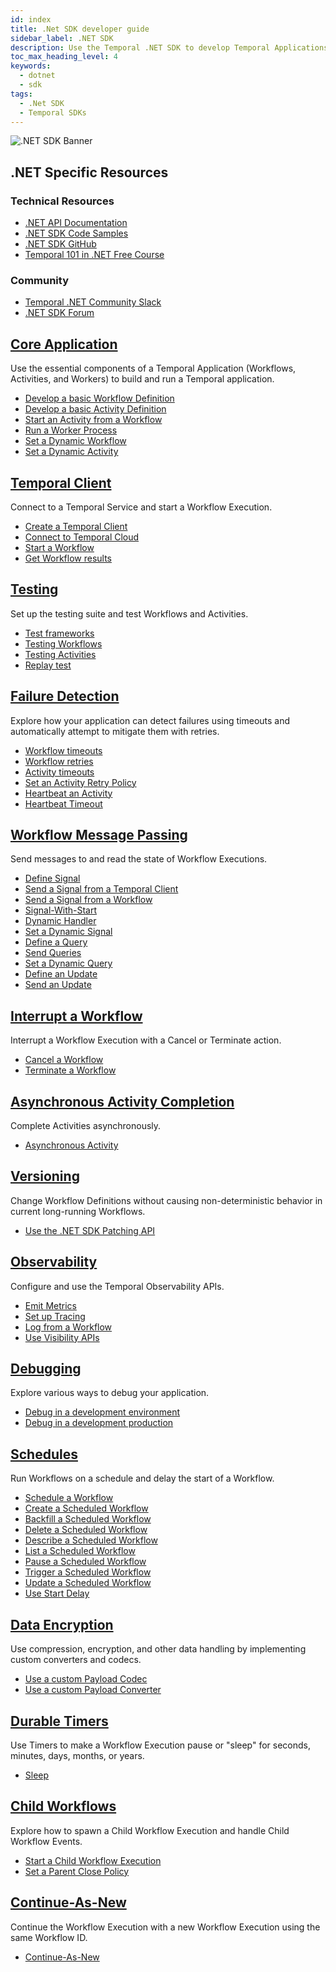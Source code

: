 ```yaml
---
id: index
title: .Net SDK developer guide
sidebar_label: .NET SDK
description: Use the Temporal .NET SDK to develop Temporal Applications, connect to the Temporal Service, test Workflows and Activities, handle failures, send messages, and more.
toc_max_heading_level: 4
keywords:
  - dotnet
  - sdk
tags:
  - .Net SDK
  - Temporal SDKs
---
```


<!-- .NET SDK feature guidance landing page-->

![.NET SDK Banner](/img/assets/banner-dotnet-temporal.png)

<div className="resources-card">
  <h2>.NET Specific Resources</h2>
  <div className="resources-content">
    <div className="resources-section">
      <h3>Technical Resources</h3>
      <ul>
        <li><a href="https://dotnet.temporal.io/api/">.NET API Documentation</a></li>
        <li><a href="https://github.com/temporalio/samples-dotnet">.NET SDK Code Samples</a></li>
        <li><a href="https://github.com/temporalio/sdk-dotnet">.NET SDK GitHub</a></li>
        <li><a href="https://learn.temporal.io/courses/temporal_101/dotnet">Temporal 101 in .NET Free Course</a></li>
      </ul>
    </div>
    <div className="resources-section">
      <h3>Community</h3>
      <ul>
        <li><a href="https://temporalio.slack.com/archives/C012SHMPDDZ">Temporal .NET Community Slack</a></li>
        <li><a href="https://community.temporal.io/tag/dotnet-sdk">.NET SDK Forum</a></li>
      </ul>
    </div>

</div>
</div>

<div className="feature-grid">
  <div className="feature-card">
    <h2><a href="/develop/dotnet/core-application">Core Application</a></h2>
    <p>Use the essential components of a Temporal Application (Workflows, Activities, and Workers) to build and run a Temporal application.</p>
    <ul>
      <li><a href="/develop/dotnet/core-application#develop-workflow">Develop a basic Workflow Definition</a></li>
      <li><a href="/develop/dotnet/core-application#develop-activity">Develop a basic Activity Definition</a></li>
      <li><a href="/develop/dotnet/core-application#activity-execution">Start an Activity from a Workflow</a></li>
      <li><a href="/develop/dotnet/core-application#run-worker-process">Run a Worker Process</a></li>
      <li><a href="/develop/dotnet/core-application#set-a-dynamic-workflow">Set a Dynamic Workflow</a></li>
      <li><a href="/develop/dotnet/core-application#set-a-dynamic-activity">Set a Dynamic Activity</a></li>
    </ul>
  </div>

<div className="feature-card">
    <h2><a href="/develop/dotnet/temporal-client">Temporal Client</a></h2>
    <p>Connect to a Temporal Service and start a Workflow Execution.</p>
    <ul>
      <li><a href="/develop/dotnet/temporal-client#create-a-client">Create a Temporal Client</a></li>
      <li><a href="/develop/dotnet/temporal-client#connect-to-temporal-cloud">Connect to Temporal Cloud</a></li>
      <li><a href="/develop/dotnet/temporal-client#start-workflow">Start a Workflow</a></li>
      <li><a href="/develop/dotnet/temporal-client#get-workflow-results">Get Workflow results</a></li>
    </ul>
  </div>

<div className="feature-card">
    <h2><a href="/develop/dotnet/testing-suite">Testing</a></h2>
    <p>Set up the testing suite and test Workflows and Activities.</p>
    <ul>
      <li><a href="/develop/dotnet/testing-suite#test-frameworks">Test frameworks</a></li>
      <li><a href="/develop/dotnet/testing-suite#testing-workflows">Testing Workflows</a></li>
      <li><a href="/develop/dotnet/testing-suite#test-activities">Testing Activities</a></li>
      <li><a href="/develop/dotnet/testing-suite#replay-test">Replay test</a></li>
    </ul>
  </div>

<div className="feature-card">
    <h2><a href="/develop/dotnet/failure-detection">Failure Detection</a></h2>
    <p>Explore how your application can detect failures using timeouts and automatically attempt to mitigate them with retries.</p>
    <ul>
      <li><a href="/develop/dotnet/failure-detection#workflow-timeouts">Workflow timeouts</a></li>
      <li><a href="/develop/dotnet/failure-detection#workflow-retries">Workflow retries</a></li>
      <li><a href="/develop/dotnet/failure-detection#activity-timeouts">Activity timeouts</a></li>
      <li><a href="/develop/dotnet/failure-detection#activity-retries">Set an Activity Retry Policy</a></li>
      <li><a href="/develop/dotnet/failure-detection#activity-heartbeats">Heartbeat an Activity</a></li>
      <li><a href="/develop/dotnet/failure-detection#heartbeat-timeout">Heartbeat Timeout</a></li>
    </ul>
  </div>

<div className="feature-card">
    <h2><a href="/develop/go/message-passing">Workflow Message Passing</a></h2>
    <p>Send messages to and read the state of Workflow Executions.</p>
    <ul>
      <li><a href="/develop/dotnet/message-passing#signals">Define Signal</a></li>
      <li><a href="/develop/dotnet/message-passing#send-signal-from-client">Send a Signal from a Temporal Client</a></li>
      <li><a href="/develop/dotnet/message-passing#send-signal-from-workflow">Send a Signal from a Workflow</a></li>
      <li><a href="/develop/dotnet/message-passing#signal-with-start">Signal-With-Start</a></li>
      <li><a href="/develop/dotnet/message-passing#dynamic-handler">Dynamic Handler</a></li>
      <li><a href="/develop/dotnet/message-passing#set-a-dynamic-signal">Set a Dynamic Signal</a></li>
      <li><a href="/develop/dotnet/message-passing#queries">Define a Query</a></li>
      <li><a href="/develop/dotnet/message-passing#send-query">Send Queries</a></li>
      <li><a href="/develop/dotnet/message-passing#set-a-dynamic-signal">Set a Dynamic Query</a></li>
      <li><a href="/develop/dotnet/message-passing#updates">Define an Update</a></li>
      <li><a href="/develop/dotnet/message-passing#send-update-from-client">Send an Update</a></li>
    </ul>
  </div>

<div className="feature-card">
    <h2><a href="/develop/dotnet/cancellation">Interrupt a Workflow</a></h2>
    <p>Interrupt a Workflow Execution with a Cancel or Terminate action.</p>
    <ul>
      <li><a href="/develop/dotnet/cancellation#cancellation">Cancel a Workflow</a></li>
      <li><a href="/develop/dotnet/cancellation#termination">Terminate a Workflow</a></li>
    </ul>
  </div>

<div className="feature-card">
    <h2><a href="/develop/dotnet/asynchronous-activity">Asynchronous Activity Completion</a></h2>
    <p>Complete Activities asynchronously.</p>
    <ul>
      <li><a href="/develop/dotnet/asynchronous-activity">Asynchronous Activity</a></li>
    </ul>
  </div>

<div className="feature-card">
    <h2><a href="/develop/dotnet/versioning">Versioning</a></h2>
    <p>Change Workflow Definitions without causing non-deterministic behavior in current long-running Workflows.</p>
    <ul>
      <li><a href="/develop/dotnet/versioning#dotnet-sdk-patching-api">Use the .NET SDK Patching API</a></li>
    </ul>
  </div>

<div className="feature-card">
    <h2><a href="/develop/dotnet/observability">Observability</a></h2>
    <p>Configure and use the Temporal Observability APIs.</p>
    <ul>
      <li><a href="/develop/dotnet/observability#metrics">Emit Metrics</a></li>
      <li><a href="/develop/dotnet/observability#tracing">Set up Tracing</a></li>
      <li><a href="/develop/dotnet/observability#logging">Log from a Workflow</a></li>
      <li><a href="/develop/dotnet/observability#visibility">Use Visibility APIs</a></li>
    </ul>
  </div>

<div className="feature-card">
    <h2><a href="/develop/dotnet/debugging">Debugging</a></h2>
    <p>Explore various ways to debug your application.</p>
    <ul>
      <li><a href="/develop/dotnet/debugging#debug-in-a-development-environment">Debug in a development environment</a></li>
      <li><a href="/develop/dotnet/debugging#debug-in-a-development-production">Debug in a development production</a></li>
    </ul>
  </div>

<div className="feature-card">
    <h2><a href="/develop/dotnet/schedules">Schedules</a></h2>
    <p>Run Workflows on a schedule and delay the start of a Workflow.</p>
    <ul>
      <li><a href="/develop/dotnet/schedules#schedule-a-workflow">Schedule a Workflow</a></li>
      <li><a href="/develop/dotnet/schedules#create-a-workflow">Create a Scheduled Workflow</a></li>
      <li><a href="/develop/dotnet/schedules#backfill-a-scheduled-workflow">Backfill a Scheduled Workflow</a></li>
      <li><a href="/develop/dotnet/schedules#delete-a-scheduled-workflow">Delete a Scheduled Workflow</a></li>
      <li><a href="/develop/dotnet/schedules#describe-a-scheduled-workflow">Describe a Scheduled Workflow</a></li>
      <li><a href="/develop/dotnet/schedules#list-a-scheduled-workflow">List a Scheduled Workflow</a></li>
      <li><a href="/develop/dotnet/schedules#pause-a-scheduled-workflow">Pause a Scheduled Workflow</a></li>
      <li><a href="/develop/dotnet/schedules#trigger-a-scheduled-workflow">Trigger a Scheduled Workflow</a></li>
      <li><a href="/develop/dotnet/schedules#update-a-scheduled-workflow">Update a Scheduled Workflow</a></li>
      <li><a href="/develop/dotnet/schedules#start-delay">Use Start Delay</a></li>
    </ul>
  </div>

<div className="feature-card">
    <h2><a href="/develop/dotnet/converters-and-encryption">Data Encryption</a></h2>
    <p>Use compression, encryption, and other data handling by implementing custom converters and codecs.</p>
    <ul>
      <li><a href="/develop/dotnet/converters-and-encryption#custom-payload-codec">Use a custom Payload Codec</a></li>
      <li><a href="/develop/dotnet/converters-and-encryption#custom-payload-converter">Use a custom Payload Converter</a></li>
    </ul>
  </div>

<div className="feature-card">
    <h2><a href="/develop/go/timers">Durable Timers</a></h2>
    <p>Use Timers to make a Workflow Execution pause or "sleep" for seconds, minutes, days, months, or years.</p>
    <ul>
      <li><a href="/develop/dotnet/durable-timers">Sleep</a></li>
    </ul>
  </div>

<div className="feature-card">
    <h2><a href="/develop/dotnet/child-workflows">Child Workflows</a></h2>
    <p>Explore how to spawn a Child Workflow Execution and handle Child Workflow Events.</p>
    <ul>
      <li><a href="/develop/dotnet/child-workflows">Start a Child Workflow Execution</a></li>
      <li><a href="/develop/dotnet/child-workflows#parent-close-policy">Set a Parent Close Policy</a></li>
    </ul>
  </div>

<div className="feature-card">
    <h2><a href="/develop/dotnet/continue-as-new">Continue-As-New</a></h2>
    <p>Continue the Workflow Execution with a new Workflow Execution using the same Workflow ID.</p>
    <ul>
      <li><a href="/develop/dotnet/continue-as-new">Continue-As-New</a></li>
    </ul>
  </div>
</div>

<style>
{`
  .resources-card {
    background: var(--ifm-color-emphasis-100);
    border: 1px solid var(--ifm-color-emphasis-300);
    border-radius: 8px;
    padding: 1.5rem;
    margin: 2rem 0;
    box-shadow: 0 1px 2px rgba(0, 0, 0, 0.05);
  }

  .resources-card h2 {
    margin-top: 0;
    color: var(--ifm-color-emphasis-800);
  }

  .resources-content {
    display: flex;
    gap: 2rem;
  }

  .resources-section {
    flex: 1;
  }

  .resources-section h3 {
    color: var(--ifm-color-emphasis-700);
    font-size: 1.1rem;
    margin-bottom: 1rem;
  }

  .resources-section ul {
    list-style: none;
    padding: 0;
    margin: 0;
  }

  .resources-section li {
    margin-bottom: 0.5rem;
  }

  .feature-grid {
    display: grid;
    grid-template-columns: repeat(auto-fill, minmax(300px, 1fr));
    gap: 1.5rem;
    margin: 2rem 0;
  }

  .feature-card {
    background: var(--ifm-color-emphasis-0);
    border: 1px solid var(--ifm-color-emphasis-300);
    border-radius: 8px;
    padding: 1.5rem;
    transition: all 0.5s cubic-bezier(0.4, 0, 0.2, 1);
    box-shadow: 0 1px 2px rgba(0, 0, 0, 0.05);
  }

  .feature-card:hover {
    border-color: var(--ifm-color-primary);
    box-shadow: 0 3px 10px rgba(0, 0, 0, 0.08);
    transform: translateY(-2px);
  }

  [data-theme='dark'] .feature-card {
    border-color: var(--ifm-color-emphasis-200);
    box-shadow: 0 1px 2px rgba(0, 0, 0, 0.1);
  }

  [data-theme='dark'] .feature-card:hover {
    box-shadow: 0 3px 10px rgba(0, 0, 0, 0.2);
  }

  .feature-card h2 {
    font-size: 1.25rem;
    margin-top: 0;
    margin-bottom: 1rem;
    color: var(--ifm-color-emphasis-900);
  }

  .feature-card h2 a {
    color: inherit;
    text-decoration: none;
    transition: color 0.5s cubic-bezier(0.4, 0, 0.2, 1);
  }

  .feature-card h2 a:hover {
    color: var(--ifm-color-primary);
  }

  .feature-card p {
    color: var(--ifm-color-emphasis-700);
    font-size: 0.95rem;
    margin-bottom: 1rem;
    line-height: 1.5;
  }

  .feature-card ul {
    list-style: none;
    padding: 0;
    margin: 0;
  }

  .feature-card li {
    margin-bottom: 0.5rem;
  }

  .feature-card li a {
    color: var(--ifm-color-emphasis-800);
    text-decoration: none;
    font-size: 0.9rem;
    display: inline-block;
    position: relative;
    transition: color 0.5s cubic-bezier(0.4, 0, 0.2, 1);
  }

  .feature-card li a:hover {
    color: var(--ifm-color-primary);
  }

  .feature-card li a::after {
    content: '';
    position: absolute;
    width: 100%;
    height: 1px;
    bottom: -1px;
    left: 0;
    background-color: var(--ifm-color-primary);
    transform: scaleX(0);
    transform-origin: bottom right;
    transition: transform 0.6s cubic-bezier(0.4, 0, 0.2, 1);
  }

  .feature-card li a:hover::after {
    transform: scaleX(1);
    transform-origin: bottom left;
  }

  @media (max-width: 768px) {
    .resources-content {
      flex-direction: column;
      gap: 1rem;
    }

    .feature-grid {
      grid-template-columns: 1fr;
    }
  }

  [data-theme='dark'] .resources-card {
    border-color: var(--ifm-color-emphasis-200);
    box-shadow: 0 1px 2px rgba(0, 0, 0, 0.1);
  }
`}
</style>

